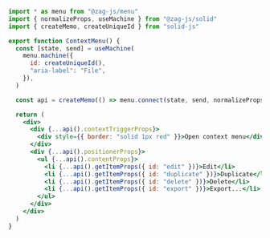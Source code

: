 ```jsx
import * as menu from "@zag-js/menu"
import { normalizeProps, useMachine } from "@zag-js/solid"
import { createMemo, createUniqueId } from "solid-js"

export function ContextMenu() {
  const [state, send] = useMachine(
    menu.machine({
      id: createUniqueId(),
      "aria-label": "File",
    }),
  )

  const api = createMemo(() => menu.connect(state, send, normalizeProps))

  return (
    <div>
      <div {...api().contextTriggerProps}>
        <div style={{ border: "solid 1px red" }}>Open context menu</div>
      </div>
      <div {...api().positionerProps}>
        <ul {...api().contentProps}>
          <li {...api().getItemProps({ id: "edit" })}>Edit</li>
          <li {...api().getItemProps({ id: "duplicate" })}>Duplicate</li>
          <li {...api().getItemProps({ id: "delete" })}>Delete</li>
          <li {...api().getItemProps({ id: "export" })}>Export...</li>
        </ul>
      </div>
    </div>
  )
}
```
